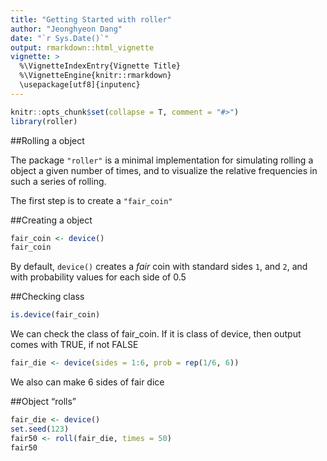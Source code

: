```yaml
---
title: "Getting Started with roller"
author: "Jeonghyeon Dang"
date: "`r Sys.Date()`"
output: rmarkdown::html_vignette
vignette: >
  %\VignetteIndexEntry{Vignette Title}
  %\VignetteEngine{knitr::rmarkdown}
  \usepackage[utf8]{inputenc}
---
```


```r
knitr::opts_chunk$set(collapse = T, comment = "#>")
library(roller)
```

##Rolling a object

The package `"roller"` is a minimal implementation for simulating rolling a object a given number of times, and to visualize the relative frequencies in such a series of rolling.

The first step is to create a `"fair_coin"`

##Creating a object
```r
fair_coin <- device()
fair_coin
```

By default, `device()` creates a _fair_ coin with standard sides `1`, and `2`, and with probability values for each side of 0.5


##Checking class
```r
is.device(fair_coin)
```

We can check the class of fair_coin. If it is class of device, then output comes with TRUE, if not FALSE

```r
fair_die <- device(sides = 1:6, prob = rep(1/6, 6))
```

We also can make 6 sides of fair dice

##Object "rolls"
```r
fair_die <- device() 
set.seed(123)
fair50 <- roll(fair_die, times = 50) 
fair50
```

